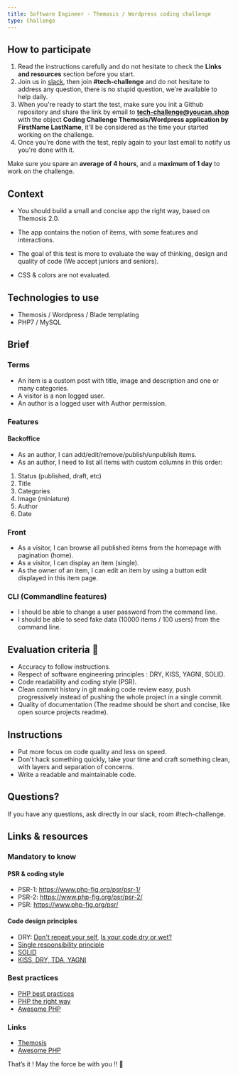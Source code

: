 ```yaml
---
title: Software Engineer - Themosis / Wordpress coding challenge
type: Challenge
---
```

## How to participate

1. Read the instructions carefully and do not hesitate to check the **Links and resources** section before you start.
2. Join us in [slack](https://join.slack.com/t/next-media-team/shared_invite/enQtMzM0MjIzNjkyNDUxLTI5ZjhhNTkxZTZiYzdkODIyMDkyZWIyNjFlZTE5MmQzMjNkNzZkOTdmMjcyY2Q1NTZlN2E2NTBkYjk1MGU3Mjk), then join **#tech-challenge** and do not hesitate to address any question, there is no stupid question, we're available to help daily. 
3. When you're ready to start the test, make sure you init a Github repository and share the link by email to **tech-challenge@youcan.shop** with the object **Coding Challenge Themosis/Wordpress application by FirstName LastName**, it'll be considered as the time your started working on the challenge.
4. Once you're done with the test, reply again to your last email to notify us you're done with it. 

Make sure you spare an **average of 4 hours**, and a **maximum of 1 day** to work on the challenge.

## Context

- You should build a small and concise app the right way, based on Themosis 2.0.

- The app contains the notion of items, with some features and interactions.

- The goal of this test is more to evaluate the way of thinking, design and quality of code (We accept juniors and seniors).

- CSS & colors are not evaluated.
 
## Technologies to use
 
- Themosis / Wordpress / Blade templating
- PHP7 / MySQL
        
## Brief

### Terms

- An item is a custom post with title, image and description and one or many categories.
- A visitor is a non logged user.
- An author is a logged user with Author permission.

### Features
#### Backoffice
- As an author, I can add/edit/remove/publish/unpublish items.
- As an author, I need to list all items with custom columns in this order: 
1. Status (published, draft, etc)
2. Title
3. Categories
4. Image (miniature)
5. Author   
6. Date

### Front
- As a visitor, I can browse all published items from the homepage with pagination (home).
- As a visitor, I can display an item (single).
- As the owner of an item, I can edit an item by using a button edit displayed in this item page.

### CLI (Commandline features)
- I should be able to change a user password from the command line.
- I should be able to seed fake data (10000 items / 100 users) from the command line.

## Evaluation criteria 🚨
- Accuracy to follow instructions.
- Respect of software engineering principles : DRY, KISS, YAGNI, SOLID.
- Code readability and coding style (PSR).
- Clean commit history in git making code review easy, push progressively instead of pushing the whole project in a single commit.
- Quality of documentation (The readme should be short and concise, like open source projects readme).

## Instructions
- Put more focus on code quality and less on speed. 
- Don't hack something quickly, take your time and craft something clean, with layers and separation of concerns.
- Write a readable and maintainable code.

## Questions?

If you have any questions, ask directly in our slack, room #tech-challenge.  

## Links & resources

### Mandatory to know

#### PSR & coding style
- PSR-1: https://www.php-fig.org/psr/psr-1/
- PSR-2: https://www.php-fig.org/psr/psr-2/
- PSR: https://www.php-fig.org/psr/

#### Code design principles
- DRY: [Don't repeat your self](https://deviq.com/don-t-repeat-yourself/), [Is your code dry or wet?](https://www.softwareyoga.com/is-your-code-dry-or-wet/)
- [Single responsibility principle](https://deviq.com/single-responsibility-principle/)
- [SOLID](https://deviq.com/solid/)   
- [KISS, DRY, TDA, YAGNI](https://medium.com/@derodu/design-patterns-kiss-dry-tda-yagni-soc-828c112b89ee)

### Best practices

- [PHP best practices](https://phpbestpractices.org/)
- [PHP the right way](https://phptherightway.com/)
- [Awesome PHP](https://github.com/ziadoz/awesome-php)

### Links

- [Themosis](https://framework.themosis.com/docs/2.0/)
- [Awesome PHP](https://github.com/ziadoz/awesome-php)

That’s it ! May the force be with you !! 🖖 
